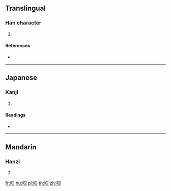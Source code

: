 {{character info/new}}
{{also|嘓}}
==Translingual==

===Han character===
{{Han char|rn=30|rad=口|as=08|sn=11|four=|canj=RWMI|ids=⿰口国}}

# {{defn|Han|sort=口08}}

====References====
* {{Han ref|kx=0196.261|hdz=10640.061|uh=556F|ud=21871}}

----

==Japanese==

===Kanji===
{{ja-kanji|grade=|rs=口08|style=s|kyu=嘓}}

# {{defn|lang=ja|sort=口08}}

====Readings====
* {{ja-readings|on=[[かく]] (kaku), [[きょく]] (kyoku)|kun=}}

----

==Mandarin==

===Hanzi===
{{cmn-hanzi|pin=[[guō]] ([[guo1]])|wg=kuo<sup>5</sup>}}

# {{defn|lang=cmn|sort=口08}}

[[fr:啯]]
[[hu:啯]]
[[pl:啯]]
[[th:啯]]
[[zh:啯]]